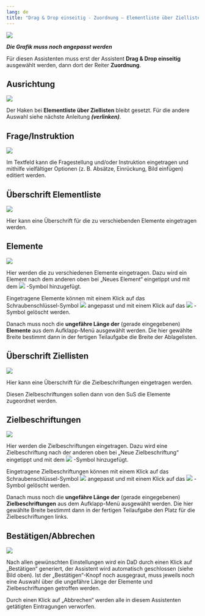 ```yaml
---
lang: de
title: "Drag & Drop einseitig - Zuordnung – Elementliste über Ziellisten"
---
```


![](DaD_Main_Grafik.png)

***Die Grafik muss noch angepasst werden***

Für diesen Assistenten muss erst der Assistent **Drag & Drop einseitig** ausgewählt werden, dann dort der Reiter **Zuordnung**.

## Ausrichtung

![](DaD_Ausrichtung_Grafik.png)

Der Haken bei **Elementliste über Ziellisten** bleibt gesetzt. Für die andere Auswahl siehe nächste Anleitung ***(verlinken)***.

## Frage/Instruktion

![](DaD_Frage_Instruktion_Grafik.png)

Im Textfeld kann die Fragestellung und/oder Instruktion eingetragen und mithilfe vielfältiger Optionen (z. B. Absätze, Einrückung, Bild einfügen) editiert werden. 

## Überschrift Elementliste

![](DaD_Uberschrift_Elementliste_Grafik.png)

Hier kann eine Überschrift für die zu verschiebenden Elemente eingetragen werden.

## Elemente

![](DaD_Elemente_Grafik.png)

Hier werden die zu verschiedenen Elemente eingetragen. Dazu wird ein Element nach dem anderen oben bei „Neues Element“ eingetippt und mit dem ![](DaD_PlusSymbol_Grafik.png) -Symbol hinzugefügt.

Eingetragene Elemente können mit einem Klick auf das Schraubenschlüssel-Symbol ![](DaD_Werkzeug-Symbol_Grafik.png) angepasst und mit einem Klick auf das ![](DaD_XSymbol_Grafik.png) -Symbol gelöscht werden.

Danach muss noch die **ungefähre Länge der** (gerade eingegebenen) **Elemente** aus dem Aufklapp-Menü ausgewählt werden. Die hier gewählte Breite bestimmt dann in der fertigen Teilaufgabe die Breite der Ablagelisten.

## Überschrift Ziellisten

![](DaD_Uberschrift_Zielliste_Grafik.png)

Hier kann eine Überschrift für die Zielbeschriftungen eingetragen werden. 

Diesen Zielbeschriftungen sollen dann von den SuS die Elemente zugeordnet werden.

## Zielbeschriftungen

![](DaD_Zielbeschriftung_Grafik.png)

Hier werden die Zielbeschriftungen eingetragen. Dazu wird eine Zielbeschriftung nach der anderen oben bei „Neue Zielbeschriftung“ eingetippt und mit dem ![](DaD_PlusSymbol_Grafik.png) -Symbol hinzugefügt.

Eingetragene Zielbeschriftungen können mit einem Klick auf das Schraubenschlüssel-Symbol ![](DaD_Werkzeug-Symbol_Grafik.png) angepasst und mit einem Klick auf das ![](DaD_XSymbol_Grafik.png) -Symbol gelöscht werden.

Danach muss noch die **ungefähre Länge der** (gerade eingegebenen) **Zielbeschriftungen** aus dem Aufklapp-Menü ausgewählt werden. Die hier gewählte Breite bestimmt dann in der fertigen Teilaufgabe den Platz für die Zielbeschriftungen links.

## Bestätigen/Abbrechen

![](DaD_Bestatigen_Abbrechen_Grafik.png)

Nach allen gewünschten Einstellungen wird ein DaD durch einen Klick auf „Bestätigen“ generiert, der Assistent wird automatisch geschlossen (siehe Bild oben). Ist der „Bestätigen“-Knopf noch ausgegraut, muss jeweils noch eine Auswahl über die ungefähre Länge der Elemente und Zielbeschriftungen getroffen werden.

Durch einen Klick auf „Abbrechen“ werden alle in diesem Assistenten getätigten Eintragungen verworfen. 
